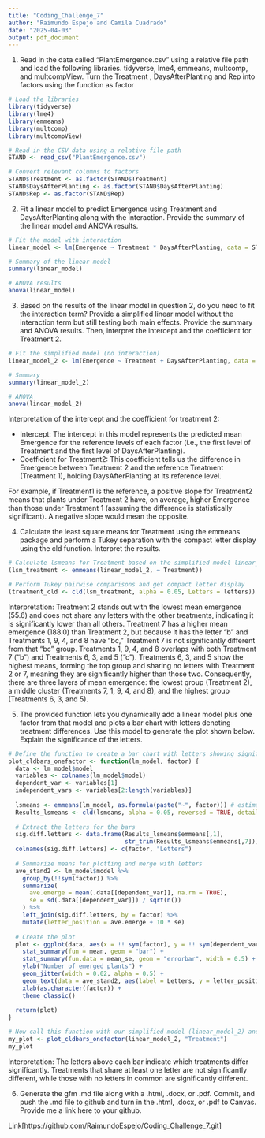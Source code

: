 ```yaml
---
title: "Coding_Challenge_7"
author: "Raimundo Espejo and Camila Cuadrado"
date: "2025-04-03"
output: pdf_document
---
```


1. Read in the data called “PlantEmergence.csv” using a relative file path and load the following libraries. tidyverse, lme4, emmeans, multcomp, and multcompView. Turn the Treatment , DaysAfterPlanting  and Rep into factors using the function as.factor

```r
# Load the libraries
library(tidyverse)
library(lme4)
library(emmeans)
library(multcomp)
library(multcompView)

# Read in the CSV data using a relative file path
STAND <- read_csv("PlantEmergence.csv")

# Convert relevant columns to factors
STAND$Treatment <- as.factor(STAND$Treatment)
STAND$DaysAfterPlanting <- as.factor(STAND$DaysAfterPlanting)
STAND$Rep <- as.factor(STAND$Rep)
```

2. Fit a linear model to predict Emergence using Treatment and DaysAfterPlanting along with the interaction. Provide the summary of the linear model and ANOVA results. 

```r
# Fit the model with interaction
linear_model <- lm(Emergence ~ Treatment * DaysAfterPlanting, data = STAND)

# Summary of the linear model
summary(linear_model)

# ANOVA results
anova(linear_model)
```

3. Based on the results of the linear model in question 2, do you need to fit the interaction term? Provide a simplified linear model without the interaction term but still testing both main effects. Provide the summary and ANOVA results. Then, interpret the intercept and the coefficient for Treatment 2.

```r
# Fit the simplified model (no interaction)
linear_model_2 <- lm(Emergence ~ Treatment + DaysAfterPlanting, data = STAND)

# Summary
summary(linear_model_2)

# ANOVA
anova(linear_model_2)
```

Interpretation of the intercept and the coefficient for treatment 2:

- Intercept: The intercept in this model represents the predicted mean Emergence for the reference levels of each factor (i.e., the first level of Treatment and the first level of DaysAfterPlanting).
- Coefficient for Treatment2: This coefficient tells us the difference in Emergence between Treatment 2 and the reference Treatment (Treatment 1), holding DaysAfterPlanting at its reference level.

For example, if Treatment1 is the reference, a positive slope for Treatment2 means that plants under Treatment 2 have, on average, higher Emergence than those under Treatment 1 (assuming the difference is statistically significant). A negative slope would mean the opposite.

4. Calculate the least square means for Treatment using the emmeans package and perform a Tukey separation with the compact letter display using the cld function. Interpret the results.

```r
# Calculate lsmeans for Treatment based on the simplified model linear_model_2
(lsm_treatment <- emmeans(linear_model_2, ~ Treatment))

# Perform Tukey pairwise comparisons and get compact letter display
(treatment_cld <- cld(lsm_treatment, alpha = 0.05, Letters = letters))
```

Interpretation: Treatment 2 stands out with the lowest mean emergence (55.6) and does not share any letters with the other treatments, indicating it is significantly lower than all others. Treatment 7 has a higher mean emergence (188.0) than Treatment 2, but because it has the letter “b” and Treatments 1, 9, 4, and 8 have “bc,” Treatment 7 is not significantly different from that “bc” group. Treatments 1, 9, 4, and 8 overlaps with both Treatment 7 (“b”) and Treatments 6, 3, and 5 (“c”). Treatments 6, 3, and 5 show the highest means, forming the top group and sharing no letters with Treatment 2 or 7, meaning they are significantly higher than those two. Consequently, there are three layers of mean emergence: the lowest group (Treatment 2), a middle cluster (Treatments 7, 1, 9, 4, and 8), and the highest group (Treatments 6, 3, and 5).

5. The provided function lets you dynamically add a linear model plus one factor from that model and plots a bar chart with letters denoting treatment differences. 
Use this model to generate the plot shown below. Explain the significance of the letters. 

```r
# Define the function to create a bar chart with letters showing significant differences
plot_cldbars_onefactor <- function(lm_model, factor) {
  data <- lm_model$model
  variables <- colnames(lm_model$model)
  dependent_var <- variables[1]
  independent_vars <- variables[2:length(variables)]
  
  lsmeans <- emmeans(lm_model, as.formula(paste("~", factor))) # estimate lsmeans
  Results_lsmeans <- cld(lsmeans, alpha = 0.05, reversed = TRUE, details = TRUE, Letters = letters)
  
  # Extract the letters for the bars
  sig.diff.letters <- data.frame(Results_lsmeans$emmeans[,1], 
                                 str_trim(Results_lsmeans$emmeans[,7]))
  colnames(sig.diff.letters) <- c(factor, "Letters")
  
  # Summarize means for plotting and merge with letters
  ave_stand2 <- lm_model$model %>%
    group_by(!!sym(factor)) %>%
    summarize(
      ave.emerge = mean(.data[[dependent_var]], na.rm = TRUE),
      se = sd(.data[[dependent_var]]) / sqrt(n())
    ) %>%
    left_join(sig.diff.letters, by = factor) %>%
    mutate(letter_position = ave.emerge + 10 * se)
  
  # Create the plot
  plot <- ggplot(data, aes(x = !! sym(factor), y = !! sym(dependent_var))) + 
    stat_summary(fun = mean, geom = "bar") +
    stat_summary(fun.data = mean_se, geom = "errorbar", width = 0.5) +
    ylab("Number of emerged plants") + 
    geom_jitter(width = 0.02, alpha = 0.5) +
    geom_text(data = ave_stand2, aes(label = Letters, y = letter_position), size = 5) +
    xlab(as.character(factor)) +
    theme_classic()
  
  return(plot)
}

# Now call this function with our simplified model (linear_model_2) and the factor we are interested in, "Treatment"
my_plot <- plot_cldbars_onefactor(linear_model_2, "Treatment")
my_plot
```

Interpretation: The letters above each bar indicate which treatments differ significantly. Treatments that share at least one letter are not significantly different, while those with no letters in common are significantly different.

6. Generate the gfm .md file along with a .html, .docx, or .pdf. Commit, and push the .md file to github and turn in the .html, .docx, or .pdf to Canvas. Provide me a link here to your github.

Link[https://github.com/RaimundoEspejo/Coding_Challenge_7.git]
